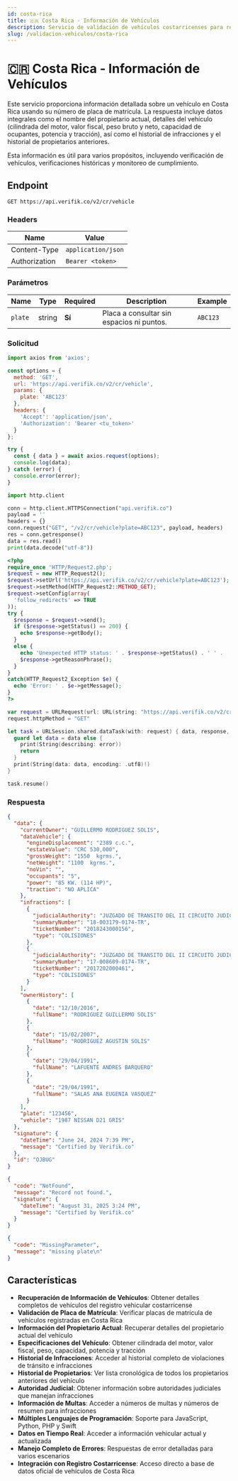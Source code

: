 ```yaml
---
id: costa-rica
title: 🇨🇷 Costa Rica - Información de Vehículos
description: Servicio de validación de vehículos costarricenses para recuperar información integral de vehículos por placa de matrícula
slug: /validacion-vehiculos/costa-rica
---
```



# 🇨🇷 Costa Rica - Información de Vehículos

Este servicio proporciona información detallada sobre un vehículo en Costa Rica usando su número de placa de matrícula. La respuesta incluye datos integrales como el nombre del propietario actual, detalles del vehículo (cilindrada del motor, valor fiscal, peso bruto y neto, capacidad de ocupantes, potencia y tracción), así como el historial de infracciones y el historial de propietarios anteriores.

Esta información es útil para varios propósitos, incluyendo verificación de vehículos, verificaciones históricas y monitoreo de cumplimiento.

## Endpoint

```
GET https://api.verifik.co/v2/cr/vehicle
```

### Headers

| Name          | Value              |
| ------------- | ------------------ |
| Content-Type  | `application/json` |
| Authorization | `Bearer <token>`   |

### Parámetros

| Name | Type | Required | Description | Example |
| ---- | ---- | -------- | ----------- | ------- |
| `plate` | string | **Sí** | Placa a consultar sin espacios ni puntos. | `ABC123` |

### Solicitud

<Tabs>
  <TabItem value="javascript" label="JavaScript">

```javascript
import axios from 'axios';

const options = {
  method: 'GET',
  url: 'https://api.verifik.co/v2/cr/vehicle',
  params: {
    plate: 'ABC123'
  },
  headers: {
    'Accept': 'application/json',
    'Authorization': 'Bearer <tu_token>'
  }
};

try {
  const { data } = await axios.request(options);
  console.log(data);
} catch (error) {
  console.error(error);
}
```

  </TabItem>
  <TabItem value="python" label="Python">

```python
import http.client

conn = http.client.HTTPSConnection("api.verifik.co")
payload = ''
headers = {}
conn.request("GET", "/v2/cr/vehicle?plate=ABC123", payload, headers)
res = conn.getresponse()
data = res.read()
print(data.decode("utf-8"))
```

  </TabItem>
  <TabItem value="php" label="PHP">

```php
<?php
require_once 'HTTP/Request2.php';
$request = new HTTP_Request2();
$request->setUrl('https://api.verifik.co/v2/cr/vehicle?plate=ABC123');
$request->setMethod(HTTP_Request2::METHOD_GET);
$request->setConfig(array(
  'follow_redirects' => TRUE
));
try {
  $response = $request->send();
  if ($response->getStatus() == 200) {
    echo $response->getBody();
  }
  else {
    echo 'Unexpected HTTP status: ' . $response->getStatus() . ' ' .
    $response->getReasonPhrase();
  }
}
catch(HTTP_Request2_Exception $e) {
  echo 'Error: ' . $e->getMessage();
}
?>
```

  </TabItem>
  <TabItem value="swift" label="Swift">

```swift
var request = URLRequest(url: URL(string: "https://api.verifik.co/v2/cr/vehicle?plate=ABC123")!,timeoutInterval: Double.infinity)
request.httpMethod = "GET"

let task = URLSession.shared.dataTask(with: request) { data, response, error in 
  guard let data = data else {
    print(String(describing: error))
    return
  }
  print(String(data: data, encoding: .utf8)!)
}

task.resume()
```

  </TabItem>
</Tabs>

### Respuesta

<Tabs>
  <TabItem value="200" label="200">

```json
{
  "data": {
    "currentOwner": "GUILLERMO RODRIGUEZ SOLIS",
    "dataVehicle": {
      "engineDisplacement": "2389 c.c.",
      "estateValue": "CRC 530,000",
      "grossWeight": "1550  kgrms.",
      "netWeight": "1100  kgrms.",
      "noVin": "",
      "occupants": "5",
      "power": "85 KW. (114 HP)",
      "traction": "NO APLICA"
    },
    "infractions": [
      {
        "judicialAuthority": "JUZGADO DE TRANSITO DEL II CIRCUITO JUDICIAL DE SAN JOSE",
        "summaryNumber": "18-003179-0174-TR",
        "ticketNumber": "2018243000156",
        "type": "COLISIONES"
      },
      {
        "judicialAuthority": "JUZGADO DE TRANSITO DEL II CIRCUITO JUDICIAL DE SAN JOSE",
        "summaryNumber": "17-008609-0174-TR",
        "ticketNumber": "2017202000461",
        "type": "COLISIONES"
      }
    ],
    "ownerHistory": [
      {
        "date": "12/10/2016",
        "fullName": "RODRIGUEZ GUILLERMO SOLIS"
      },
      {
        "date": "15/02/2007",
        "fullName": "RODRIGUEZ AGUSTIN SOLIS"
      },
      {
        "date": "29/04/1991",
        "fullName": "LAFUENTE ANDRES BARQUERO"
      },
      {
        "date": "29/04/1991",
        "fullName": "SALAS ANA EUGENIA VASQUEZ"
      }
    ],
    "plate": "123456",
    "vehicle": "1987 NISSAN D21 GRIS"
  },
  "signature": {
    "dateTime": "June 24, 2024 7:39 PM",
    "message": "Certified by Verifik.co"
  },
  "id": "OJBUG"
}
```

  </TabItem>
  <TabItem value="404" label="404">

```json
{
  "code": "NotFound",
  "message": "Record not found.",
  "signature": {
    "dateTime": "August 31, 2025 3:24 PM",
    "message": "Certified by Verifik.co"
  }
}
```

  </TabItem>
  <TabItem value="409" label="409">

```json
{
  "code": "MissingParameter",
  "message": "missing plate\n"
}
```

  </TabItem>
</Tabs>

## Características

- **Recuperación de Información de Vehículos**: Obtener detalles completos de vehículos del registro vehicular costarricense
- **Validación de Placa de Matrícula**: Verificar placas de matrícula de vehículos registradas en Costa Rica
- **Información del Propietario Actual**: Recuperar detalles del propietario actual del vehículo
- **Especificaciones del Vehículo**: Obtener cilindrada del motor, valor fiscal, peso, capacidad, potencia y tracción
- **Historial de Infracciones**: Acceder al historial completo de violaciones de tránsito e infracciones
- **Historial de Propietarios**: Ver lista cronológica de todos los propietarios anteriores del vehículo
- **Autoridad Judicial**: Obtener información sobre autoridades judiciales que manejan infracciones
- **Información de Multas**: Acceder a números de multas y números de resumen para infracciones
- **Múltiples Lenguajes de Programación**: Soporte para JavaScript, Python, PHP y Swift
- **Datos en Tiempo Real**: Acceder a información vehicular actual y actualizada
- **Manejo Completo de Errores**: Respuestas de error detalladas para varios escenarios
- **Integración con Registro Costarricense**: Acceso directo a base de datos oficial de vehículos de Costa Rica
